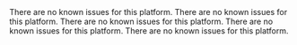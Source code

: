 

<PlatformWrapper platform="ios">
    <Ios />
</PlatformWrapper>

<PlatformWrapper platform="macos">
There are no known issues for this platform.
</PlatformWrapper>

<PlatformWrapper platform="windows">
There are no known issues for this platform.
</PlatformWrapper>

<PlatformWrapper platform="electron">
There are no known issues for this platform.
</PlatformWrapper>

<PlatformWrapper platform="web">
There are no known issues for this platform.
</PlatformWrapper>

<PlatformWrapper platform="android">
There are no known issues for this platform.
</PlatformWrapper>

<PlatformWrapper platform="flutter">
    <Flutter />
</PlatformWrapper>

<PlatformWrapper platform="unity">
    <Unity />
</PlatformWrapper>

<PlatformWrapper platform="react-native">
    <ReactNative />
</PlatformWrapper>
